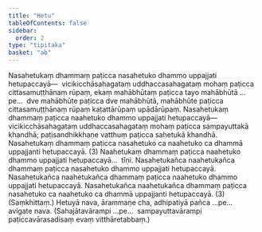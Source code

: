 ```yaml
---
title: "Hetu"
tableOfContents: false
sidebar:
  order: 2
type: "tipitaka"
basket: "ab"
---
```



<DynamicBreadcrumb />

<Division number="5">

<Paragraph number="12">
Nasahetukaṃ dhammaṃ paṭicca nasahetuko dhammo uppajjati hetupaccayā—  vicikicchāsahagataṃ uddhaccasahagataṃ mohaṃ paṭicca cittasamuṭṭhānaṃ rūpaṃ, ekaṃ mahābhūtaṃ paṭicca tayo mahābhūtā …pe…  dve mahābhūte paṭicca dve mahābhūtā, mahābhūte paṭicca cittasamuṭṭhānaṃ rūpaṃ kaṭattārūpaṃ upādārūpaṃ. Nasahetukaṃ dhammaṃ paṭicca naahetuko dhammo uppajjati hetupaccayā—  vicikicchāsahagataṃ uddhaccasahagataṃ mohaṃ paṭicca sampayuttakā khandhā; paṭisandhikkhaṇe vatthuṃ paṭicca sahetukā khandhā. Nasahetukaṃ dhammaṃ paṭicca nasahetuko ca naahetuko ca dhammā uppajjanti hetupaccayā. (3)
</Paragraph>

<Paragraph number="13">
Naahetukaṃ dhammaṃ paṭicca naahetuko dhammo uppajjati hetupaccayā…  tīṇi.
</Paragraph>

<Paragraph number="14">
Nasahetukañca naahetukañca dhammaṃ paṭicca nasahetuko dhammo uppajjati hetupaccayā. Nasahetukañca naahetukañca dhammaṃ paṭicca naahetuko dhammo uppajjati hetupaccayā. Nasahetukañca naahetukañca dhammaṃ paṭicca nasahetuko ca naahetuko ca dhammā uppajjanti hetupaccayā. (3) (Saṃkhittaṃ.)
</Paragraph>

</Division>
<Division number="6">

<Paragraph number="15">
Hetuyā nava, ārammaṇe cha, adhipatiyā pañca …pe…  avigate nava.
</Paragraph>

<Paragraph number="16">
(Sahajātavārampi …pe…  sampayuttavārampi paṭiccavārasadisaṃ evaṃ vitthāretabbaṃ.)
</Paragraph>
</Division>